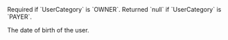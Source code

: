   
<ParamField body="Birthday" type="timestamp" >     
Required if `UserCategory` is `OWNER`. Returned `null` if `UserCategory` is `PAYER`.  

The date of birth of the user.  
</ParamField>